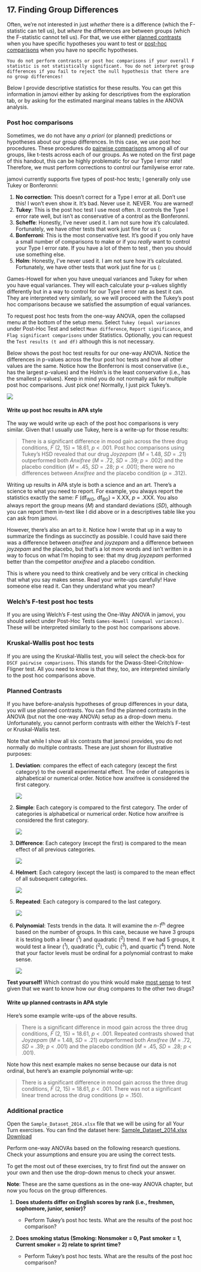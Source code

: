 ## 17. Finding Group Differences

Often, we're not interested in just *whether* there is a difference (which the F-statistic can tell us), but *where* the differences are between groups (which the F-statistic cannot tell us). For that, we use either [planned contrasts]{.ul} when you have specific hypotheses you want to test or [post-hoc comparisons]{.ul} when you have no specific hypotheses.

```block

You do not perform contrasts or post hoc comparisons if your overall F statistic is not statistically significant. You do not interpret group differences if you fail to reject the null hypothesis that there are no group differences!
```

Below I provide descriptive statistics for these results. You can get this information in jamovi either by asking for descriptives from the exploration tab, or by asking for the estimated marginal means tables in the ANOVA analysis.

### Post hoc comparisons

Sometimes, we do not have any *a priori* (or planned) predictions or hypotheses about our group differences. In this case, we use post hoc procedures. These procedures do [pairwise comparisons]{.ul} among all of our groups, like t-tests across each of our groups. As we noted on the first page of this handout, this can be highly problematic for our Type I error rate! Therefore, we must perform corrections to control our familywise error rate.

jamovi currently supports five types of post-hoc tests; I generally only use Tukey or Bonferonni:

1.  **No correction**: This doesn't correct for a Type I error at all. Don't use this! I won't even show it. It's bad. Never use it. NEVER. You are warned!
2.  **Tukey**: This is the post hoc test I use most often. It controls the Type I error rate well, but isn't as conservative of a control as the Bonferonni.
3.  **Scheffe**: Honestly, I've never used it. I am not sure how it's calculated. Fortunately, we have other tests that work just fine for us (:
4.  **Bonferroni**: This is the most conservative test. It's good if you only have a small number of comparisons to make or if you *really* want to control your Type I error rate. If you have a lot of them to test , then you should use something else.
5.  **Holm**: Honestly, I've never used it. I am not sure how it's calculated. Fortunately, we have other tests that work just fine for us (:

Games-Howell for when you have unequal variances and Tukey for when you have equal variances. They will each calculate your p-values slightly differently but in a way to control for our Type I error rate as best it can. They are interpreted very similarly, so we will proceed with the Tukey's post hoc comparisons because we satisfied the assumption of equal variances.

To request post hoc tests from the one-way ANOVA, open the collapsed menu at the bottom of the setup menu. Select `Tukey (equal variances` under Post-Hoc Test and select `Mean difference`, `Report significance`, and `Flag significant comparisons` under Statistics. Optionally, you can request the `Test results (t and df)` although this is not necessary.

Below shows the post hoc test results for our one-way ANOVA. Notice the differences in p-values across the four post hoc tests and how all other values are the same. Notice how the Bonferroni is most conservative (i.e., has the largest p-values) and the Holm's is the least conservative (i.e., has the smallest p-values). Keep in mind you do not normally ask for multiple post hoc comparisons. Just pick one! Normally, I just pick Tukey's.

![](images/04_one-way-anova/one-way_results_post-hoc.png)

#### Write up post hoc results in APA style

The way we would write up each of the post hoc comparisons is very similar. Given that I usually use Tukey, here is a write-up for those results:

> There is a significant difference in mood gain across the three drug conditions, *F* (2, 15) = 18.61, *p* \< .001. Post hoc comparisons using Tukey's HSD revealed that our drug *Joyzepam* (*M* = 1.48, *SD* = .21) outperformed both *Anxifree* (*M* = .72, *SD* = .39; *p* = .002) and the placebo condition (*M* = .45, *SD* = .28; *p* \< .001); there were no differences between *Anxifree* and the placebo condition (*p* = .312).

Writing up results in APA style is both a science and an art. There's a science to what you need to report. For example, you always report the statistics exactly the same: *F* (df~WG~, df~BG~) = X.XX, *p* = .XXX. You also always report the group means (*M*) and standard deviations (*SD*), although you can report them in-text like I did above or in a descriptives table like you can ask from jamovi.

However, there's also an art to it. Notice how I wrote that up in a way to summarize the findings as succinctly as possible. I could have said there was a difference between *anxifree* and *joyzepam* and a difference between *joyzepam* and the placebo, but that's a lot more words and isn't written in a way to focus on what I'm hoping to see: that my drug *joyzepam* performed better than the competitor *anxifree* and a placebo condition.

This is where you need to think creatively and be very critical in checking that what you say makes sense. Read your write-ups carefully! Have someone else read it. Can they understand what you mean?

### Welch's F-test post hoc tests

If you are using Welch's F-test using the One-Way ANOVA in jamovi, you should select under Post-Hoc Tests `Games-Howell (unequal variances)`. These will be interpreted similarly to the post hoc comparisons above.

### Kruskal-Wallis post hoc tests

If you are using the Kruskal-Wallis test, you will select the check-box for `DSCF pairwise comparisons`. This stands for the Dwass-Steel-Critchlow-Fligner test. All you need to know is that they, too, are interpreted similarly to the post hoc comparisons above.

### Planned Contrasts

If you have before-analysis hypotheses of group differences in your data, you will use planned contrasts. You can find the planned contrasts in the ANOVA (but not the one-way ANOVA) setup as a drop-down menu. Unfortunately, you cannot perform contrasts with either the Welch's F-test or Kruskal-Wallis test.

Note that while I show all six contrasts that jamovi provides, you do not normally do multiple contrasts. These are just shown for illustrative purposes:

1.  **Deviation**: compares the effect of each category (except the first category) to the overall experimental effect. The order of categories is alphabetical or numerical order. Notice how anxifree is considered the first category.

    ![](images/04_one-way-anova/contrasts_deviation.png)

<!-- -->

2.  **Simple**: Each category is compared to the first category. The order of categories is alphabetical or numerical order. Notice how anxifree is considered the first category.

    ![](images/04_one-way-anova/contrasts_simple.png)

<!-- -->

3.  **Difference**: Each category (except the first) is compared to the mean effect of all previous categories.

    ![](images/04_one-way-anova/contrasts_difference.png)

<!-- -->

4.  **Helmert**: Each category (except the last) is compared to the mean effect of all subsequent categories.

    ![](images/04_one-way-anova/contrasts_helmert.png)

<!-- -->

5.  **Repeated**: Each category is compared to the last category.

    ![](images/04_one-way-anova/contrasts_repeated.png)

<!-- -->

6.  **Polynomial**: Tests trends in the data. It will examine the *n-1*^th^ degree based on the number of groups. In this case, because we have 3 groups it is testing both a linear (^1^) and quadratic (^2^) trend. If we had 5 groups, it would test a linear (^1^), quadratic (^2^), cubic (^3^), and quartic (^4^) trend. Note that your factor levels must be ordinal for a polynomial contrast to make sense.

    ![](images/04_one-way-anova/contrasts_polynomial.png)

**Test yourself!** Which contrast do you think would make [most sense]{.ul} to test given that we want to know how our drug compares to the other two drugs?

#### Write up planned contrasts in APA style

Here's some example write-ups of the above results.

> There is a significant difference in mood gain across the three drug conditions, *F* (2, 15) = 18.61, *p* \< .001. Repeated contrasts showed that *Joyzepam* (*M* = 1.48, *SD* = .21) outperformed both *Anxifree* (*M* = .72, *SD* = .39; *p* \< .001) and the placebo condition (*M* = .45, *SD* = .28; *p* \< .001).

Note how this next example makes no sense because our data is not ordinal, but here's an example polynomial write-up:

> There is a significant difference in mood gain across the three drug conditions, *F* (2, 15) = 18.61, *p* \< .001. There was not a significant linear trend across the drug conditions (*p* = .150).

### Additional practice

Open the `Sample_Dataset_2014.xlsx` file that we will be using for all Your Turn exercises. You can find the dataset here: [Sample_Dataset_2014.xlsx Download](https://github.com/danawanzer/stats-with-jamovi/blob/master/data/Sample_Dataset_2014.xlsx)

Perform one-way ANOVAs based on the following research questions. Check your assumptions and ensure you are using the correct tests.

To get the most out of these exercises, try to first find out the answer on your own and then use the drop-down menus to check your answer.

**Note**: These are the same questions as in the one-way ANOVA chapter, but now you focus on the group differences.

1.  **Does students differ on English scores by rank (i.e., freshmen, sophomore, junior, senior)?**

    -   Perform Tukey's post hoc tests. What are the results of the post hoc comparison?

2.  **Does smoking status (Smoking: Nonsmoker = 0, Past smoker = 1, Current smoker = 2) relate to sprint time?**

    -   Perform Tukey's post hoc tests. What are the results of the post hoc comparison?
